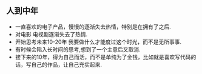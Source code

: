 ## 人到中年

- 一直喜欢的电子产品，慢慢的逐渐失去热情，特别是在拥有了之后.
- 对电影 电视剧逐渐失去了热情.
- 开始思考未来10-20年 我要做什么才能度过这个时光，而不是无所事事.
- 有时候会陷入长时间的思考,想到了一个主意后又取消.
- 接下来的10年，得为自己而活，而不是单纯为了金钱，比如就是喜欢写代码的话，写自己的作品，让自己充实起来.

